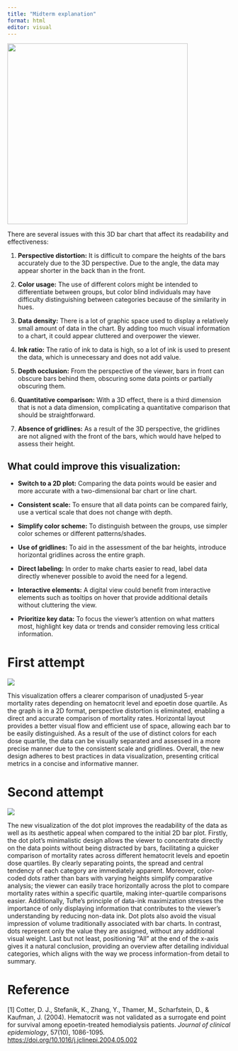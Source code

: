 ```yaml
---
title: "Midterm explanation"
format: html
editor: visual
---
```


![](badvisualization.PNG){fig-align="center" width="407"}

There are several issues with this 3D bar chart that affect its readability and effectiveness:

1.  **Perspective distortion:** It is difficult to compare the heights of the bars accurately due to the 3D perspective. Due to the angle, the data may appear shorter in the back than in the front.

2.  **Color usage:** The use of different colors might be intended to differentiate between groups, but color blind individuals may have difficulty distinguishing between categories because of the similarity in hues.

3.  **Data density:** There is a lot of graphic space used to display a relatively small amount of data in the chart. By adding too much visual information to a chart, it could appear cluttered and overpower the viewer.

4.  **Ink ratio:** The ratio of ink to data is high, so a lot of ink is used to present the data, which is unnecessary and does not add value.

5.  **Depth occlusion:** From the perspective of the viewer, bars in front can obscure bars behind them, obscuring some data points or partially obscuring them.

6.  **Quantitative comparison:** With a 3D effect, there is a third dimension that is not a data dimension, complicating a quantitative comparison that should be straightforward.

7.  **Absence of gridlines:** As a result of the 3D perspective, the gridlines are not aligned with the front of the bars, which would have helped to assess their height.

## What could improve this visualization:

-   **Switch to a 2D plot:** Comparing the data points would be easier and more accurate with a two-dimensional bar chart or line chart.

-   **Consistent scale:** To ensure that all data points can be compared fairly, use a vertical scale that does not change with depth.

-   **Simplify color scheme:** To distinguish between the groups, use simpler color schemes or different patterns/shades.

-   **Use of gridlines:** To aid in the assessment of the bar heights, introduce horizontal gridlines across the entire graph.

-   **Direct labeling:** In order to make charts easier to read, label data directly whenever possible to avoid the need for a legend.

-   **Interactive elements:** A digital view could benefit from interactive elements such as tooltips on hover that provide additional details without cluttering the view.

-   **Prioritize key data:** To focus the viewer's attention on what matters most, highlight key data or trends and consider removing less critical information.

# First attempt

![](finaltry.png){fig-align="center"}

This visualization offers a clearer comparison of unadjusted 5-year mortality rates depending on hematocrit level and epoetin dose quartile. As the graph is in a 2D format, perspective distortion is eliminated, enabling a direct and accurate comparison of mortality rates. Horizontal layout provides a better visual flow and efficient use of space, allowing each bar to be easily distinguished. As a result of the use of distinct colors for each dose quartile, the data can be visually separated and assessed in a more precise manner due to the consistent scale and gridlines. Overall, the new design adheres to best practices in data visualization, presenting critical metrics in a concise and informative manner.

# Second attempt

![](finaltry2.png){fig-align="center"}

The new visualization of the dot plot improves the readability of the data as well as its aesthetic appeal when compared to the initial 2D bar plot. Firstly, the dot plot's minimalistic design allows the viewer to concentrate directly on the data points without being distracted by bars, facilitating a quicker comparison of mortality rates across different hematocrit levels and epoetin dose quartiles. By clearly separating points, the spread and central tendency of each category are immediately apparent. Moreover, color-coded dots rather than bars with varying heights simplify comparative analysis; the viewer can easily trace horizontally across the plot to compare mortality rates within a specific quartile, making inter-quartile comparisons easier. Additionally, Tufte's principle of data-ink maximization stresses the importance of only displaying information that contributes to the viewer's understanding by reducing non-data ink. Dot plots also avoid the visual impression of volume traditionally associated with bar charts. In contrast, dots represent only the value they are assigned, without any additional visual weight. Last but not least, positioning "All" at the end of the x-axis gives it a natural conclusion, providing an overview after detailing individual categories, which aligns with the way we process information-from detail to summary.

# Reference

\[1\] Cotter, D. J., Stefanik, K., Zhang, Y., Thamer, M., Scharfstein, D., & Kaufman, J. (2004). Hematocrit was not validated as a surrogate end point for survival among epoetin-treated hemodialysis patients. *Journal of clinical epidemiology*, 57(10), 1086-1095. <https://doi.org/10.1016/j.jclinepi.2004.05.002>
